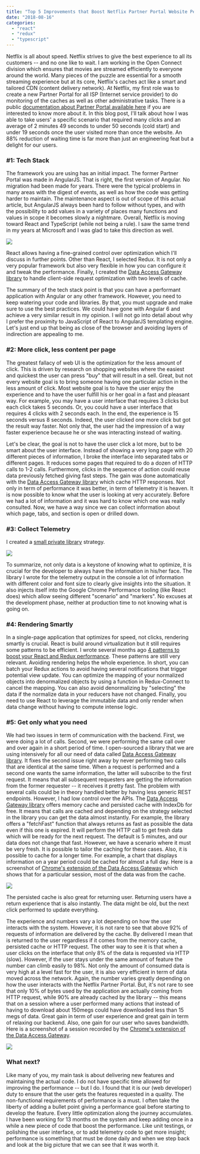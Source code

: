 ```yaml
---
title: "Top 5 Improvements that Boost Netflix Partner Portal Website Performance"
date: "2018-08-16"
categories: 
  - "react"
  - "redux"
  - "typescript"
---
```


Netflix is all about speed. Netflix strives to give the best experience to all its customers -- and no one like to wait. I am working in the Open Connect division which ensures that movies are streamed efficiently to everyone around the world. Many pieces of the puzzle are essential for a smooth streaming experience but at its core, Netflix's caches act like a smart and tailored CDN (content delivery network). At Netflix, my first role was to create a new Partner Portal for all ISP (Internet service provider) to do monitoring of the caches as well as other administrative tasks. There is a public [documentation about Partner Portal available here](https://openconnect.netflix.com/en/partner-portal/) if you are interested to know more about it. In this blog post, I'll talk about how I was able to take users' a specific scenario that required many clicks and an average of 2 minutes 49 seconds to under 50 seconds (cold start) and under 19 seconds once the user visited more than once the website. An 88% reduction of waiting time is far more than just an engineering feat but a delight for our users.

### #1: Tech Stack

The framework you are using has an initial impact. The former Partner Portal was made in AngularJS. That is right, the first version of Angular. No migration had been made for years. There were the typical problems in many areas with the digest of events, as well as how the code was getting harder to maintain. The maintenance aspect is out of scope of this actual article, but AngularJS always been hard to follow without types, and with the possibility to add values in a variety of places many functions and values in scope it becomes slowly a nightmare. Overall, Netflix is moving toward React and TypeScript (while not being a rule). I saw the same trend in my years at Microsoft and I was glad to take this direction as well.

![](images/ReactRedux.png)

React allows having a fine-grained control over optimization which I'll discuss in further points. Other than React, I selected Redux. It is not only a very popular framework but also very flexible in how you can configure it and tweak the performance. Finally, I created the [Data Access Gateway library](https://github.com/MrDesjardins/dataaccessgateway/) to handle client-side request optimization with two levels of cache.

The summary of the tech stack point is that you can have a performant application with Angular or any other framework. However, you need to keep watering your code and libraries. By that, you must upgrade and make sure to use the best practices. We could have gone with Angular 6 and achieve a very similar result in my opinion. I will not go into detail about why I prefer the proximity to JavaScript of React to AngularJS templating engine. Let's just end up that being as close of the browser and avoiding layers of indirection are appealing to me.

### #2: More click, less content per page

The greatest fallacy of web UI is the optimization for the less amount of click. This is driven by research on shopping websites where the easiest and quickest the user can press "buy" that will result in a sell. Great, but not every website goal is to bring someone having one particular action in the less amount of click. Most website goal is to have the user enjoy the experience and to have the user fulfill his or her goal in a fast and pleasant way. For example, you may have a user interface that requires 3 clicks but each click takes 5 seconds. Or, you could have a user interface that requires 4 clicks with 2 seconds each. In the end, the experience is 15 seconds versus 8 seconds. Indeed, the user clicked one more click but got the result way faster. Not only that, the user had the impression of a way faster experience because he or she was interacting instead of waiting.

Let's be clear, the goal is not to have the user click a lot more, but to be smart about the user interface. Instead of showing a very long page with 20 different pieces of information, I broke the interface into separated tabs or different pages. It reduces some pages that required to do a dozen of HTTP calls to 1-2 calls. Furthermore, clicks in the sequence of action could reuse data previously fetched giving fast steps. The gain was done automatically with the [Data Access Gateway library](https://github.com/MrDesjardins/dataaccessgateway/) which cache HTTP responses. Not only in term of performance it was better, in term of telemetry it is heaven. It is now possible to know what the user is looking at very accurately. Before we had a lot of information and it was hard to know which one was really consulted. Now, we have a way since we can collect information about which page, tabs, and section is open or drilled down.

### #3: Collect Telemetry

I created a [small private library](telemetry-has-a-centerpiece-of-your-software) strategy.

![](images/ChromeConsole.png)

To summarize, not only data is a keystone of knowing what to optimize, it is crucial for the developer to always have the information in his/her face. The library I wrote for the telemetry output in the console a lot of information with different color and font size to clearly give insights into the situation. It also injects itself into the Google Chrome Performance tooling (like React does) which allow seeing different "scenario" and "markers". No excuses at the development phase, neither at production time to not knowing what is going on.

### #4: Rendering Smartly

In a single-page application that optimizes for speed, not clicks, rendering smartly is crucial. React is build around virtualization but it still requires some patterns to be efficient. I wrote several months ago [4 patterns to boost your React and Redux performance](4-features-to-boost-react-redux-performance). These patterns are still very relevant. Avoiding rendering helps the whole experience. In short, you can batch your Redux actions to avoid having several notifications that trigger potential view update. You can optimize the mapping of your normalized objects into denormalized objects by using a function in Redux-Connect to cancel the mapping. You can also avoid denormalizing by "selecting" the data if the normalize data in your reducers have not changed. Finally, you need to use React to leverage the immutable data and only render when data change without having to compute intense logic.

### #5: Get only what you need

We had two issues in term of communication with the backend. First, we were doing a lot of calls. Second, we were performing the same call over and over again in a short period of time. I open-sourced a library that we are using intensively for all our need of data called [Data Access Gateway library](https://github.com/MrDesjardins/dataaccessgateway/). It fixes the second issue right away by never performing two calls that are identical at the same time. When a request is performed and a second one wants the same information, the latter will subscribe to the first request. It means that all subsequent requesters are getting the information from the former requester -- it receives it pretty fast. The problem with several calls could be in theory handled better by having less generic REST endpoints. However, I had low control over the APIs. The [Data Access Gateway library](https://github.com/MrDesjardins/dataaccessgateway/) offers memory cache and persisted cache with IndexDb for free. It means that calls are cached and depending on the strategy selected in the library you can get the data almost instantly. For example, the library offers a "fetchFast" function that always returns as fast as possible the data even if this one is expired. It will perform the HTTP call to get fresh data which will be ready for the next request. The default is 5 minutes, and our data does not change that fast. However, we have a scenario where it must be very fresh. It is possible to tailor the caching for these cases. Also, it is possible to cache for a longer time. For example, a chart that displays information on a year period could be cached for almost a full day. Here is a screenshot of [Chrome's extension of the Data Access Gateway](https://github.com/MrDesjardins/dataaccessgatewaychromeextension) which shows that for a particular session, most of the data was from the cache.

![](images/90PercentCache.png)

The persisted cache is also great for returning user. Returning users have a return experience that is also instantly. The data might be old, but the next click performed to update everything.

The experience and numbers vary a lot depending on how the user interacts with the system. However, it is not rare to see that above 92% of requests of information are delivered by the cache. By delivered I mean that is returned to the user regardless if it comes from the memory cache, persisted cache or HTTP request. The other way to see it is that when a user clicks on the interface that only 8% of the data is requested via HTTP (slow). However, if the user stays under the same amount of feature the number can climb easily to 98%. Not only the amount of consumed data is very high at a level fast for the user, it is also very efficient in term of data moved across the network. Again, the number varies greatly depending on how the user interacts with the Netflix Partner Portal. But, it's not rare to see that only 10% of bytes used by the application are actually coming from HTTP request, while 90% are already cached by the library -- this means that on a session where a user performed many actions that instead of having to download about 150megs could have downloaded less than 15 megs of data. Great gain in term of user experience and great gain in term of relaxing our backend. Also, one gain for our user who saves bandwidth. Here is a screenshot of a session recorded by the [Chrome's extension of the Data Access Gateway](https://github.com/MrDesjardins/dataaccessgatewaychromeextension).

![](images/147Megs12Megs.png)

### What next?

Like many of you, my main task is about delivering new features and maintaining the actual code. I do not have specific time allowed for improving the performance -- but I do. I found that it is our (web developer) duty to ensure that the user gets the features requested in a quality. The non-functional requirements of performance is a must. I often take the liberty of adding a bullet point giving a performance goal before starting to develop the feature. Every little optimization along the journey accumulates. I have been working for 13 months on the system and keep adding once in a while a new piece of code that boost the performance. Like unit testings, or polishing the user interface, or to add telemetry code to get more insight; performance is something that must be done daily and when we step back and look at the big picture that we can see that it was worth it.
